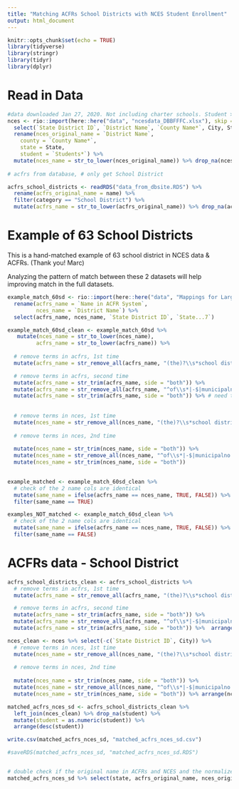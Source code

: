 ```yaml
---
title: "Matching ACFRs School Districts with NCES Student Enrollment"
output: html_document
---
```


```r
knitr::opts_chunk$set(echo = TRUE)
library(tidyverse)
library(stringr)
library(tidyr)
library(dplyr)
```

# Read in Data 


```r
#data downloaded Jan 27, 2020. Not including charter schools. Student > 1. 
nces <- rio::import(here::here("data", "ncesdata_DBBFFFC.xlsx"), skip = 14) %>% 
  select(`State District ID`, `District Name`, `County Name*`, City, State, `Students*`) %>% 
  rename(nces_original_name = `District Name`,
    county = `County Name*`, 
    state = State, 
    student = `Students*`) %>% 
  mutate(nces_name = str_to_lower(nces_original_name)) %>% drop_na(nces_name)
  
# acfrs from database, # only get School District

acfrs_school_districts <- readRDS("data_from_dbsite.RDS") %>% 
  rename(acfrs_original_name = name) %>% 
  filter(category == "School District") %>% 
  mutate(acfrs_name = str_to_lower(acfrs_original_name)) %>% drop_na(acfrs_name) 


```

# Example of 63 School Districts

This is a hand-matched example of 63 school district in NCES data & ACFRs. (Thank you! Marc)

Analyzing the pattern of match between these 2 datasets will help improving match in the full datasets. 

```r
example_match_60sd <- rio::import(here::here("data", "Mappings for Largest School Districts (2).xlsx")) %>% 
  rename(acfrs_name = `Name in ACFR System`, 
         nces_name = `District Name`) %>% 
  select(acfrs_name, nces_name, `State District ID`, `State...7`) 

example_match_60sd_clean <- example_match_60sd %>% 
   mutate(nces_name = str_to_lower(nces_name),
         acfrs_name = str_to_lower(acfrs_name)) %>% 
  
  # remove terms in acfrs, 1st time
  mutate(acfrs_name = str_remove_all(acfrs_name, "(the)?\\s*school district\\s*(of)?|county|independent school district|district school board|\\s*board of education\\s* (of the)?|public schools|the school board of|board of education|public school system")) %>% 

  # remove terms in acfrs, second time
  mutate(acfrs_name = str_trim(acfrs_name, side = "both")) %>% 
  mutate(acfrs_name = str_remove_all(acfrs_name, "^of\\s*|-$|municipalno.*|\\.|'s|’s|[0-9]*$")) %>% 
  mutate(acfrs_name = str_trim(acfrs_name, side = "both")) %>% # need to repeat b/c after removing words, space remains
  
  
  # remove terms in nces, 1st time
  mutate(nces_name = str_remove_all(nces_name, "(the)?\\s*school district\\s*(of)?|independent school district|district( school board)?|board of education|isd|public schools|schools|(co)? pblc schs|county|(city )?sd")) %>% 
  
  # remove terms in nces, 2nd time
  
  mutate(nces_name = str_trim(nces_name, side = "both")) %>% 
  mutate(nces_name = str_remove_all(nces_name, "^of\\s*|-$|municipalno.*|\\.|'s|’s|[0-9]*$")) %>% 
  mutate(nces_name = str_trim(nces_name, side = "both")) 
  

example_matched <- example_match_60sd_clean %>% 
  # check of the 2 name cols are identical
  mutate(same_name = ifelse(acfrs_name == nces_name, TRUE, FALSE)) %>% 
  filter(same_name == TRUE)

examples_NOT_matched <- example_match_60sd_clean %>% 
  # check of the 2 name cols are identical
  mutate(same_name = ifelse(acfrs_name == nces_name, TRUE, FALSE)) %>% 
  filter(same_name == FALSE)

```


# ACFRs data - School District

```r
acfrs_school_districts_clean <- acfrs_school_districts %>% 
  # remove terms in acfrs, 1st time
  mutate(acfrs_name = str_remove_all(acfrs_name, "(the)?\\s*school district\\s*(of)?|county|independent school district|district school board|\\s*board of education\\s* (of the)?|public schools|the school board of|board of education|public school system")) %>% 

  # remove terms in acfrs, second time
  mutate(acfrs_name = str_trim(acfrs_name, side = "both")) %>% 
  mutate(acfrs_name = str_remove_all(acfrs_name, "^of\\s*|-$|municipalno.*|\\.|'s|’s|[0-9]*$")) %>% 
  mutate(acfrs_name = str_trim(acfrs_name, side = "both")) %>%  arrange(acfrs_name) %>% slice(-c(1:14)) %>% rename(name = acfrs_name)
```

```r
nces_clean <- nces %>% select(-c(`State District ID`, City)) %>% 
  # remove terms in nces, 1st time
  mutate(nces_name = str_remove_all(nces_name, "(the)?\\s*school district\\s*(of)?|independent school district|district( school board)?|board of education|isd|public schools|schools|(co)? pblc schs|county|(city )?sd")) %>% 
  
  # remove terms in nces, 2nd time
  
  mutate(nces_name = str_trim(nces_name, side = "both")) %>% 
  mutate(nces_name = str_remove_all(nces_name, "^of\\s*|-$|municipalno.*|\\.|'s|’s|[0-9]*$")) %>% 
  mutate(nces_name = str_trim(nces_name, side = "both")) %>% arrange(nces_name) %>% slice(-c(1:1)) %>% rename(name = nces_name)

```

```r
matched_acfrs_nces_sd <- acfrs_school_districts_clean %>% 
  left_join(nces_clean) %>% drop_na(student) %>%
  mutate(student = as.numeric(student)) %>% 
  arrange(desc(student))

write.csv(matched_acfrs_nces_sd, "matched_acfrs_nces_sd.csv")

#saveRDS(matched_acfrs_nces_sd, "matched_acfrs_nces_sd.RDS")


# double check if the original name in ACFRs and NCES and the normalized names actually refer to the same entity
matched_acfrs_nces_sd %>% select(state, acfrs_original_name, nces_original_name, name)
```



